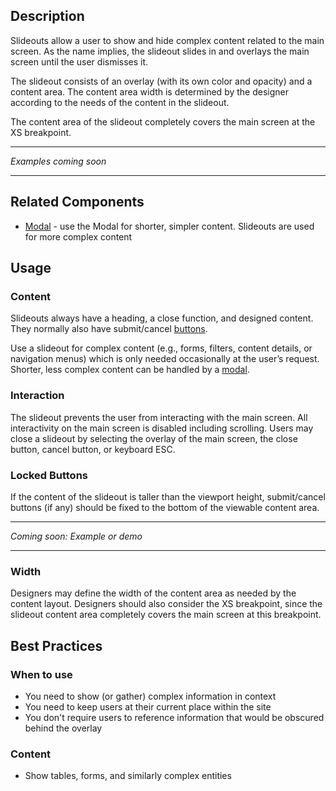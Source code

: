 ## Description 

Slideouts allow a user to show and hide complex content related to the main screen. As the name implies, the slideout slides in and overlays the main screen until the user dismisses it. 

The slideout consists of an overlay (with its own color and opacity) and a content area. The content area width is determined by the designer according to the needs of the content in the slideout. 

The content area of the slideout completely covers the main screen at the XS breakpoint. 
***
*Examples coming soon*
***
## Related Components 

- [Modal](https://interstate-staging.awsgdmshednp.manheim.com/docs/components/layout-and-structure-components/modal) - use the Modal for shorter, simpler content. Slideouts are used for more complex content

## Usage 

### Content 

Slideouts always have a heading, a close function, and designed content. They normally also have submit/cancel [buttons](https://interstate-staging.awsgdmshednp.manheim.com/docs/components/action-components/button/). 

Use a slideout for complex content (e.g., forms, filters, content details, or navigation menus) which is only needed occasionally at the user’s request. Shorter, less complex content can be handled by a [modal](https://interstate-staging.awsgdmshednp.manheim.com/docs/components/layout-and-structure-components/modal). 

### Interaction 

The slideout prevents the user from interacting with the main screen. All interactivity on the main screen is disabled including scrolling. Users may close a slideout by selecting the overlay of the main screen, the close button, cancel button, or keyboard ESC. 

### Locked Buttons 

If the content of the slideout is taller than the viewport height, submit/cancel buttons (if any) should be fixed to the bottom of the viewable content area. 
***
*Coming soon: Example or demo*
***
### Width 

Designers may define the width of the content area as needed by the content layout. Designers should also consider the XS breakpoint, since the slideout content area completely covers the main screen at this breakpoint. 

## Best Practices
### When to use
- You need to show (or gather) complex information in context
- You need to keep users at their current place within the site
- You don't require users to reference information that would be obscured behind the overlay

### Content
- Show tables, forms, and similarly complex entities

